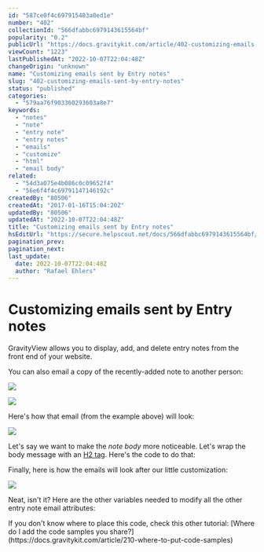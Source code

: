 ```yaml
---
id: "587ce0f4c697915403a0ed1e"
number: "402"
collectionId: "566dfabbc6979143615564bf"
popularity: "0.2"
publicUrl: "https://docs.gravitykit.com/article/402-customizing-emails-sent-by-entry-notes"
viewCount: "1223"
lastPublishedAt: "2022-10-07T22:04:48Z"
changeOrigin: "unknown"
name: "Customizing emails sent by Entry notes"
slug: "402-customizing-emails-sent-by-entry-notes"
status: "published"
categories: 
  - "579aa76f903360293603a8e7"
keywords: 
  - "notes"
  - "note"
  - "entry note"
  - "entry notes"
  - "emails"
  - "customize"
  - "html"
  - "email body"
related: 
  - "54d3a075e4b086c0c09652f4"
  - "56e6f4f4c69791147146192c"
createdBy: "80506"
createdAt: "2017-01-16T15:04:20Z"
updatedBy: "80506"
updatedAt: "2022-10-07T22:04:48Z"
title: "Customizing emails sent by Entry notes"
hsEditUrl: "https://secure.helpscout.net/docs/566dfabbc6979143615564bf/article/587ce0f4c697915403a0ed1e"
pagination_prev: 
pagination_next: 
last_update:
  date: 2022-10-07T22:04:48Z
  author: "Rafael Ehlers"
---
```


# Customizing emails sent by Entry notes

GravityView allows you to display, add, and delete entry notes from the front end of your website.

You can also email a copy of the recently-added note to another person:

![](https://s3.amazonaws.com/helpscout.net/docs/assets/54c58489e4b051242988532c/images/587ce1f390336009736c73a0/file-2EaHVtobXl.jpg)

![](https://s3.amazonaws.com/helpscout.net/docs/assets/54c58489e4b051242988532c/images/587ce1fcc697915403a0ed28/file-UZXlL9VvSN.jpg)

Here's how that email (from the example above) will look:

![](https://s3.amazonaws.com/helpscout.net/docs/assets/54c58489e4b051242988532c/images/587ce37390336009736c73ae/file-SVmZTmftNZ.jpg)

Let's say we want to make the *note body* more noticeable. Let's wrap the body message with an [H2 tag](http://www.w3schools.com/tags/tag_hn.asp). Here's the code to do that:

<script src="https://gist.github.com/rafaehlers/b85b748c2373e0a4763c24f67ca69ee3.js" type="text/javascript"></script> Finally, here is how the emails will look after our little customization:

![](https://s3.amazonaws.com/helpscout.net/docs/assets/54c58489e4b051242988532c/images/587ce46d90336009736c73b8/file-Sy5HUH0X2B.jpg)

Neat, isn't it? Here are the other variables needed to modify all the other entry note email attributes:

<script src="https://gist.github.com/rafaehlers/fe5af21ddd9a7c2d00c8c71f8d721059.js" type="text/javascript"></script> If you don't know where to place this code, check this other tutorial: [Where do I add the code samples you share?](https://docs.gravitykit.com/article/210-where-to-put-code-samples)
